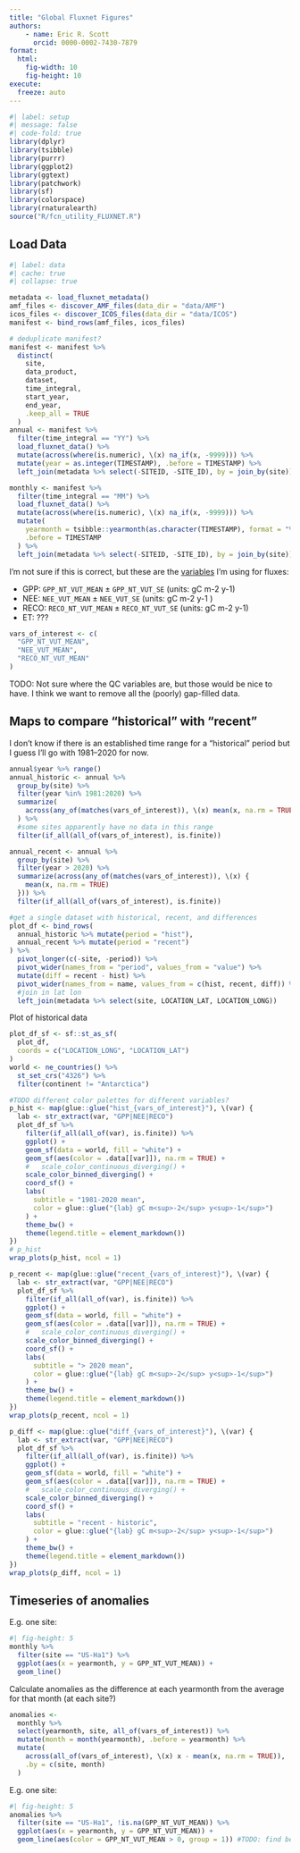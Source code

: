 ```yaml
---
title: "Global Fluxnet Figures"
authors:
    - name: Eric R. Scott
      orcid: 0000-0002-7430-7879
format: 
  html:
    fig-width: 10
    fig-height: 10
execute: 
  freeze: auto
---
```



```r
#| label: setup
#| message: false
#| code-fold: true
library(dplyr)
library(tsibble)
library(purrr)
library(ggplot2)
library(ggtext)
library(patchwork)
library(sf)
library(colorspace)
library(rnaturalearth)
source("R/fcn_utility_FLUXNET.R")

```

## Load Data

```r
#| label: data
#| cache: true
#| collapse: true

metadata <- load_fluxnet_metadata()
amf_files <- discover_AMF_files(data_dir = "data/AMF")
icos_files <- discover_ICOS_files(data_dir = "data/ICOS")
manifest <- bind_rows(amf_files, icos_files)

# deduplicate manifest?
manifest <- manifest %>%
  distinct(
    site,
    data_product,
    dataset,
    time_integral,
    start_year,
    end_year,
    .keep_all = TRUE
  )
annual <- manifest %>%
  filter(time_integral == "YY") %>%
  load_fluxnet_data() %>%
  mutate(across(where(is.numeric), \(x) na_if(x, -9999))) %>%
  mutate(year = as.integer(TIMESTAMP), .before = TIMESTAMP) %>%
  left_join(metadata %>% select(-SITEID, -SITE_ID), by = join_by(site))

monthly <- manifest %>%
  filter(time_integral == "MM") %>%
  load_fluxnet_data() %>%
  mutate(across(where(is.numeric), \(x) na_if(x, -9999))) %>%
  mutate(
    yearmonth = tsibble::yearmonth(as.character(TIMESTAMP), format = "%Y%m"),
    .before = TIMESTAMP
  ) %>%
  left_join(metadata %>% select(-SITEID, -SITE_ID), by = join_by(site))
```

::: {.callout-important}

I'm not sure if this is correct, but these are the [variables](https://fluxnet.org/data/fluxnet2015-dataset/fullset-data-product/) I'm using for fluxes:

- GPP: `GPP_NT_VUT_MEAN` ± `GPP_NT_VUT_SE` (units: gC m-2 y-1)
- NEE: `NEE_VUT_MEAN` ± `NEE_VUT_SE` (units: gC m-2 y-1	)
- RECO: `RECO_NT_VUT_MEAN` ± `RECO_NT_VUT_SE` (units: gC m-2 y-1)
- ET: ???

```r
vars_of_interest <- c(
  "GPP_NT_VUT_MEAN",
  "NEE_VUT_MEAN",
  "RECO_NT_VUT_MEAN"
)
```

:::

TODO: Not sure where the QC variables are, but those would be nice to have.  I think we want to remove all the (poorly) gap-filled data.

## Maps to compare "historical" with "recent"

I don't know if there is an established time range for a "historical" period but I guess I'll go with 1981--2020 for now.

```r
annual$year %>% range()
annual_historic <- annual %>%
  group_by(site) %>%
  filter(year %in% 1981:2020) %>%
  summarize(
    across(any_of(matches(vars_of_interest)), \(x) mean(x, na.rm = TRUE))
  ) %>%
  #some sites apparently have no data in this range
  filter(if_all(all_of(vars_of_interest), is.finite))

annual_recent <- annual %>%
  group_by(site) %>%
  filter(year > 2020) %>%
  summarize(across(any_of(matches(vars_of_interest)), \(x) {
    mean(x, na.rm = TRUE)
  })) %>%
  filter(if_all(all_of(vars_of_interest), is.finite))

#get a single dataset with historical, recent, and differences
plot_df <- bind_rows(
  annual_historic %>% mutate(period = "hist"),
  annual_recent %>% mutate(period = "recent")
) %>%
  pivot_longer(c(-site, -period)) %>%
  pivot_wider(names_from = "period", values_from = "value") %>%
  mutate(diff = recent - hist) %>%
  pivot_wider(names_from = name, values_from = c(hist, recent, diff)) %>%
  #join in lat lon
  left_join(metadata %>% select(site, LOCATION_LAT, LOCATION_LONG))
```




Plot of historical data

```r
plot_df_sf <- sf::st_as_sf(
  plot_df,
  coords = c("LOCATION_LONG", "LOCATION_LAT")
)
world <- ne_countries() %>%
  st_set_crs("4326") %>%
  filter(continent != "Antarctica")

#TODO different color palettes for different variables?
p_hist <- map(glue::glue("hist_{vars_of_interest}"), \(var) {
  lab <- str_extract(var, "GPP|NEE|RECO")
  plot_df_sf %>%
    filter(if_all(all_of(var), is.finite)) %>%
    ggplot() +
    geom_sf(data = world, fill = "white") +
    geom_sf(aes(color = .data[[var]]), na.rm = TRUE) +
    #   scale_color_continuous_diverging() +
    scale_color_binned_diverging() +
    coord_sf() +
    labs(
      subtitle = "1981-2020 mean",
      color = glue::glue("{lab} gC m<sup>-2</sup> y<sup>-1</sup>")
    ) +
    theme_bw() +
    theme(legend.title = element_markdown())
})
# p_hist
wrap_plots(p_hist, ncol = 1)

```


```r
p_recent <- map(glue::glue("recent_{vars_of_interest}"), \(var) {
  lab <- str_extract(var, "GPP|NEE|RECO")
  plot_df_sf %>%
    filter(if_all(all_of(var), is.finite)) %>%
    ggplot() +
    geom_sf(data = world, fill = "white") +
    geom_sf(aes(color = .data[[var]]), na.rm = TRUE) +
    #   scale_color_continuous_diverging() +
    scale_color_binned_diverging() +
    coord_sf() +
    labs(
      subtitle = "> 2020 mean",
      color = glue::glue("{lab} gC m<sup>-2</sup> y<sup>-1</sup>")
    ) +
    theme_bw() +
    theme(legend.title = element_markdown())
})
wrap_plots(p_recent, ncol = 1)
```


```r
p_diff <- map(glue::glue("diff_{vars_of_interest}"), \(var) {
  lab <- str_extract(var, "GPP|NEE|RECO")
  plot_df_sf %>%
    filter(if_all(all_of(var), is.finite)) %>%
    ggplot() +
    geom_sf(data = world, fill = "white") +
    geom_sf(aes(color = .data[[var]]), na.rm = TRUE) +
    #   scale_color_continuous_diverging() +
    scale_color_binned_diverging() +
    coord_sf() +
    labs(
      subtitle = "recent - historic",
      color = glue::glue("{lab} gC m<sup>-2</sup> y<sup>-1</sup>")
    ) +
    theme_bw() +
    theme(legend.title = element_markdown())
})
wrap_plots(p_diff, ncol = 1)
```


## Timeseries of anomalies

E.g. one site:
```r
#| fig-height: 5
monthly %>%
  filter(site == "US-Ha1") %>%
  ggplot(aes(x = yearmonth, y = GPP_NT_VUT_MEAN)) +
  geom_line()
```

Calculate anomalies as the difference at each yearmonth from the average for that month (at each site?)

```r
anomalies <-
  monthly %>%
  select(yearmonth, site, all_of(vars_of_interest)) %>%
  mutate(month = month(yearmonth), .before = yearmonth) %>%
  mutate(
    across(all_of(vars_of_interest), \(x) x - mean(x, na.rm = TRUE)),
    .by = c(site, month)
  )
```

E.g. one site:

```r
#| fig-height: 5
anomalies %>%
  filter(site == "US-Ha1", !is.na(GPP_NT_VUT_MEAN)) %>%
  ggplot(aes(x = yearmonth, y = GPP_NT_VUT_MEAN)) +
  geom_line(aes(color = GPP_NT_VUT_MEAN > 0, group = 1)) #TODO: find better way to color anomalies
```